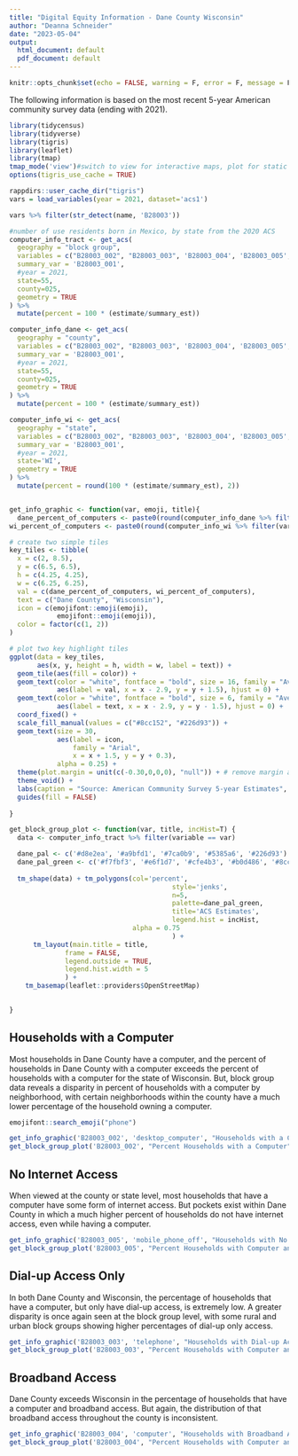 ```yaml
---
title: "Digital Equity Information - Dane County Wisconsin"
author: "Deanna Schneider"
date: "2023-05-04"
output:
  html_document: default
  pdf_document: default
---
```


```r
knitr::opts_chunk$set(echo = FALSE, warning = F, error = F, message = F)
```

The following information is based on the most recent 5-year American community survey data (ending with 2021).


```r
library(tidycensus)
library(tidyverse)
library(tigris)
library(leaflet)
library(tmap)
tmap_mode('view')#switch to view for interactive maps, plot for static
options(tigris_use_cache = TRUE)

rappdirs::user_cache_dir("tigris")
vars = load_variables(year = 2021, dataset='acs1')

vars %>% filter(str_detect(name, 'B28003'))
```
```r
#number of use residents born in Mexico, by state from the 2020 ACS
computer_info_tract <- get_acs(
  geography = "block group", 
  variables = c("B28003_002", "B28003_003", 'B28003_004', 'B28003_005', 'B28003_006'),
  summary_var = 'B28003_001',
  #year = 2021,
  state=55,
  county=025, 
  geometry = TRUE
) %>%
  mutate(percent = 100 * (estimate/summary_est))

computer_info_dane <- get_acs(
  geography = "county", 
  variables = c("B28003_002", "B28003_003", 'B28003_004', 'B28003_005', 'B28003_006'),
  summary_var = 'B28003_001',
  #year = 2021,
  state=55,
  county=025, 
  geometry = TRUE
) %>%
  mutate(percent = 100 * (estimate/summary_est))

computer_info_wi <- get_acs(
  geography = "state", 
  variables = c("B28003_002", "B28003_003", 'B28003_004', 'B28003_005', 'B28003_006'),
  summary_var = 'B28003_001',
  #year = 2021,
  state='WI',
  geometry = TRUE
) %>%
  mutate(percent = round(100 * (estimate/summary_est), 2))


get_info_graphic <- function(var, emoji, title){
  dane_percent_of_computers <- paste0(round(computer_info_dane %>% filter(variable == var) %>% pull(percent), 1), '%')
wi_percent_of_computers <- paste0(round(computer_info_wi %>% filter(variable == var) %>% pull(percent), 1), '%')

# create two simple tiles
key_tiles <- tibble(
  x = c(2, 8.5),
  y = c(6.5, 6.5),
  h = c(4.25, 4.25),
  w = c(6.25, 6.25),
  val = c(dane_percent_of_computers, wi_percent_of_computers),
  text = c("Dane County", "Wisconsin"),
  icon = c(emojifont::emoji(emoji),
            emojifont::emoji(emoji)),
  color = factor(c(1, 2))
) 

# plot two key highlight tiles
ggplot(data = key_tiles, 
       aes(x, y, height = h, width = w, label = text)) +
  geom_tile(aes(fill = color)) +
  geom_text(color = "white", fontface = "bold", size = 16, family = "Avenir Next",
            aes(label = val, x = x - 2.9, y = y + 1.5), hjust = 0) +
  geom_text(color = "white", fontface = "bold", size = 6, family = "Avenir Next",
            aes(label = text, x = x - 2.9, y = y - 1.5), hjust = 0) +
  coord_fixed() +
  scale_fill_manual(values = c("#8cc152", "#226d93")) +
  geom_text(size = 30, 
            aes(label = icon, 
                family = "Arial", 
                x = x + 1.5, y = y + 0.3), 
            alpha = 0.25) +
  theme(plot.margin = unit(c(-0.30,0,0,0), "null")) + # remove margin around plot
  theme_void() +
  labs(caption = "Source: American Community Survey 5-year Estimates", title=title) +
  guides(fill = FALSE)
  
}

get_block_group_plot <- function(var, title, incHist=T) {
  data <- computer_info_tract %>% filter(variable == var)

  dane_pal <- c('#d8e2ea', '#a9bfd1', '#7ca0b9', '#5385a6', '#226d93')
  dane_pal_green <- c('#f7fbf3', '#e6f1d7', '#cfe4b3', '#b0d486', '#8cc152')
  
  tm_shape(data) + tm_polygons(col='percent',
                                         style='jenks', 
                                         n=5,
                                         palette=dane_pal_green,
                                         title='ACS Estimates', 
                                         legend.hist = incHist,
                               alpha = 0.75
                                         ) + 
      tm_layout(main.title = title,
              frame = FALSE,
              legend.outside = TRUE,
              legend.hist.width = 5
              ) +
    tm_basemap(leaflet::providers$OpenStreetMap)

  
}
```

## Households with a Computer
Most households in Dane County have a computer, and the percent of households in Dane County with a computer exceeds the percent of households with a computer for the state of Wisconsin. But, block group data reveals a disparity in percent of households with a computer by neighborhood, with certain neighborhoods within the county have a much lower percentage of the household owning a computer.

```r
emojifont::search_emoji("phone")
```


```r
get_info_graphic('B28003_002', 'desktop_computer', "Households with a Computer")
get_block_group_plot('B28003_002', "Percent Households with a Computer")

```

## No Internet Access
When viewed at the county or state level, most households that have a computer have some form of internet access. But pockets exist within Dane County in which a much higher percent of households do not have internet access, even while having a computer.

```r
get_info_graphic('B28003_005', 'mobile_phone_off', "Households with No Internet Access")
get_block_group_plot('B28003_005', "Percent Households with Computer and No Internet", F)
```



## Dial-up Access Only
In both Dane County and Wisconsin, the percentage of households that have a computer, but only have dial-up access, is extremely low. A greater disparity is once again seen at the block group level, with some rural and urban block groups showing higher percentages of dial-up only access.

```r
get_info_graphic('B28003_003', 'telephone', "Households with Dial-up Access Only")
get_block_group_plot('B28003_003', "Percent Households with Computer and Dial-up Access Only", F)
```


## Broadband Access
Dane County exceeds Wisconsin in the percentage of households that have a computer and broadband access. But again, the distribution of that broadband access throughout the county is inconsistent.

```r
get_info_graphic('B28003_004', 'computer', "Households with Broadband Access")
get_block_group_plot('B28003_004', "Percent Households with Computer and Broadband Access", F)

```

